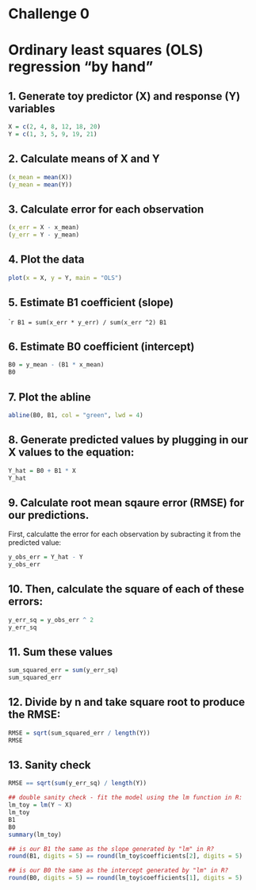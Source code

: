 # Challenge 0
# Ordinary least squares (OLS) regression "by hand"

## 1. Generate toy predictor (X) and response (Y) variables
```r
X = c(2, 4, 8, 12, 18, 20)
Y = c(1, 3, 5, 9, 19, 21)
```

## 2. Calculate means of X and Y

```r
(x_mean = mean(X))
(y_mean = mean(Y))
```

## 3. Calculate error for each observation
```r
(x_err = X - x_mean)
(y_err = Y - y_mean)
```

## 4. Plot the data
```r
plot(x = X, y = Y, main = "OLS")
```

## 5. Estimate B1 coefficient (slope)

````r
B1 = sum(x_err * y_err) / sum(x_err ^2)
B1
```

## 6. Estimate B0 coefficient (intercept)

```r
B0 = y_mean - (B1 * x_mean)
B0
```

## 7. Plot the abline

```r
abline(B0, B1, col = "green", lwd = 4)
```

## 8. Generate predicted values by plugging in our X values to the equation: 

```r
Y_hat = B0 + B1 * X
Y_hat
```

## 9. Calculate root mean sqaure error (RMSE) for our predictions. 

First, calculatte the error for each observation by subracting it from the predicted value:
```r
y_obs_err = Y_hat - Y
y_obs_err
```

## 10. Then, calculate the square of each of these errors:
```r
y_err_sq = y_obs_err ^ 2
y_err_sq
```

## 11. Sum these values
```r
sum_squared_err = sum(y_err_sq)
sum_squared_err
```

## 12. Divide by n and take square root to produce the RMSE:

```r
RMSE = sqrt(sum_squared_err / length(Y))
RMSE
```

## 13. Sanity check

```r
RMSE == sqrt(sum(y_err_sq) / length(Y))

## double sanity check - fit the model using the lm function in R:
lm_toy = lm(Y ~ X)
lm_toy
B1
B0
summary(lm_toy)

## is our B1 the same as the slope generated by "lm" in R?
round(B1, digits = 5) == round(lm_toy$coefficients[2], digits = 5)

## is our B0 the same as the intercept generated by "lm" in R?
round(B0, digits = 5) == round(lm_toy$coefficients[1], digits = 5)
```